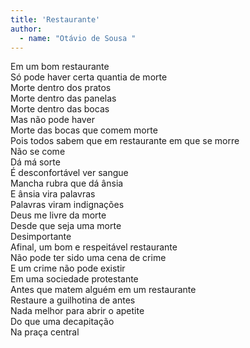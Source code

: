 ```yaml
---
title: 'Restaurante'
author: 
  - name: "Otávio de Sousa "
---
```


| Em um bom restaurante 
| Só pode haver certa quantia de morte 
| Morte dentro dos pratos
| Morte dentro das panelas 
| Morte dentro das bocas 
| Mas não pode haver 
| Morte das bocas que comem morte 
| Pois todos sabem que em restaurante em que se morre 
| Não se come 
| Dá má sorte 
| É desconfortável ver sangue 
| Mancha rubra que dá ânsia 
| E ânsia vira palavras 
| Palavras viram indignações 
| Deus me livre da morte 
| Desde que seja uma morte 
| Desimportante 
| Afinal, um bom e respeitável restaurante 
| Não pode ter sido uma cena de crime 
| E um crime não pode existir 
| Em uma sociedade protestante
| Antes que matem alguém em um restaurante 
| Restaure a guilhotina de antes 
| Nada melhor para abrir o apetite 
| Do que uma decapitação 
| Na praça central 



<a href="https://instagram.com/dastavio"><i class="bi bi-instagram"></i></a>
